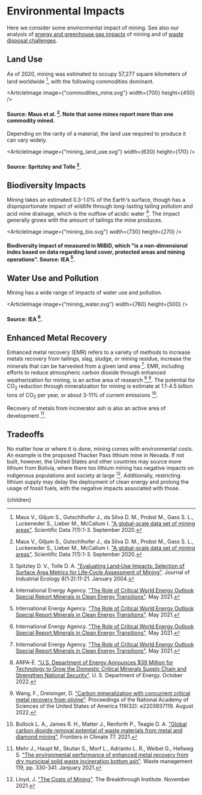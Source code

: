 


# Environmental Impacts

Here we consider some environmental impact of mining. See also our analysis of [energy and greenhouse gas impacts](/energy/industry/metals_materials) of mining and of [waste disposal challenges](/waste/hazardous_waste/mining_waste2).

## Land Use

As of 2020, mining was estimated to occupy 57,277 square kilometers of land worldwide [^8], with the following commodities dominant.


<ArticleImage image={"commodities_mine.svg"} width={700} height={450} />
#### Source: Maus et al. [^8]. Note that some mines report more than one commodity mined.

Depending on the rarity of a material, the land use required to produce it can vary widely.

<ArticleImage image={"mining_land_use.svg"} width={630} height={170} />
#### Source: Spritzley and Tolle [^9].

## Biodiversity Impacts
Mining takes an estimated 0.3-1.0% of the Earth's surface, though has a disproportionate impact of wildlife through long-lasting tailing pollution and acid mine drainage, which is the outflow of acidic water [^1]. The impact generally grows with the amount of tailings the mine produces.

<ArticleImage image={"mining_bio.svg"} width={730} height={270} />
#### Biodiversity impact of measured in MiBiD, which "is a non-dimensional index based on data regarding land cover, protected areas and mining operations". Source: IEA [^1].

## Water Use and Pollution
Mining has a wide range of impacts of water use and pollution.

<ArticleImage image={"mining_water.svg"} width={780} height={500} />
#### Source: IEA [^1].

<MiningTaxSolution />
<MiningBondSolution />

## Enhanced Metal Recovery

Enhanced metal recovery (EMR) refers to a variety of methods to increase metals recovery from tailings, slag, sludge, or mining residue, increase the minerals that can be harvested from a given land area [^3]. EMR, including efforts to reduce atmospheric carbon dioxide through enhanced weatherization for mining, is an active area of research [^4],[^5]. The potential for CO<sub>2</sub> reduction through mineralization for mining is estimate at 1.1-4.5 billion tons of CO<sub>2</sub> per year, or about 3-11% of current emissions [^6].

Recovery of metals from incinerator ash is also an active area of development [^7].

## Tradeoffs

No matter how or where it is done, mining comes with environmental costs. An example is the proposed Thacker Pass lithium mine in Nevada. If not built, however, the United States and other countries may source more lithium from Bolivia, where there too lithium mining has negative impacts on indigenous populations and society at large [^2]. Additionally, restricting lithium supply may delay the deployment of clean energy and prolong the usage of fossil fuels, with the negative impacts associated with those.

[^1]: International Energy Agency. ["The Role of Critical World Energy Outlook Special Report Minerals in Clean Energy Transitions"](https://www.iea.org/reports/the-role-of-critical-minerals-in-clean-energy-transitions). May 2021.

[^2]: Lloyd, J. ["The Costs of Mining"](https://thebreakthrough.org/issues/energy/the-costs-of-mining). The Breakthrough Institute. November 2021.

[^3]: International Energy Agency. ["The Role of Critical World Energy Outlook Special Report Minerals in Clean Energy Transitions"](https://www.iea.org/reports/the-role-of-critical-minerals-in-clean-energy-transitions). May 2021.

[^4]: ARPA-E. ["U.S. Department of Energy Announces $39 Million for Technology to Grow the Domestic Critical Minerals Supply Chain and Strengthen National Security"](https://arpa-e.energy.gov/news-and-media/press-releases/us-department-energy-announces-39-million-technology-grow-domestic). U. S. Department of Energy. October 2022.

[^5]: Wang, F., Dreisinger, D. ["Carbon mineralization with concurrent critical metal recovery from olivine"](https://www.pnas.org/doi/10.1073/pnas.2203937119). Proceedings of the National Academy of Sciences of the United States of America 119(32): e2203937119. August 2022.

[^6]: Bullock L. A., James R. H., Matter J., Renforth P., Teagle D. A. ["Global carbon dioxide removal potential of waste materials from metal and diamond mining"](https://www.frontiersin.org/articles/10.3389/fclim.2021.694175/full). Frontiers in Climate 77. 2021.

[^7]: Mehr J., Haupt M., Skutan S., Morf L., Adrianto L. R., Weibel G., Hellweg S. ["The environmental performance of enhanced metal recovery from dry municipal solid waste incineration bottom ash"](https://www.sciencedirect.com/science/article/pii/S0956053X20305110). Waste management 119, pp. 330-341. Janjuary 2021.

[^8]: Maus V., Giljum S., Gutschlhofer J., da Silva D. M., Probst M., Gass S. L., Luckeneder S., Lieber M., McCallum I. ["A global-scale data set of mining areas"](https://www.nature.com/articles/s41597-020-00624-w). Scientific Data 7(1):1-3. September 2020.

[^9]: Spitzley D. V., Tolle D. A. ["Evaluating Land‐Use Impacts: Selection of Surface Area Metrics for Life‐Cycle Assessment of Mining"](https://onlinelibrary.wiley.com/doi/abs/10.1162/1088198041269481). Journal of Industrial Ecology 8(1‐2):11-21. January 2004.

  <Article 
    focusAreaUrl={focusAreaUrl} 
    hierarchy={hierarchy} 
    site={site}
  >
    {children}
  </Article>